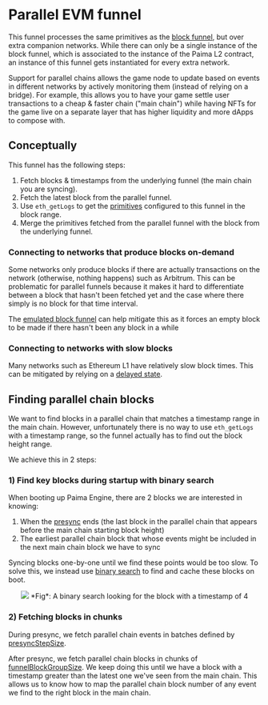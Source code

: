 
# Parallel EVM funnel

This funnel processes the same primitives as the [block funnel](./300-block-funnel.md),
but over extra companion networks. While there can only be a single instance of
the block funnel, which is associated to the instance of the Paima L2 contract,
an instance of this funnel gets instantiated for every extra network.

Support for parallel chains allows the game node to update based on events in different networks by actively monitoring them (instead of relying on a bridge).
For example, this allows you to have your game settle user transactions to a cheap & faster chain ("main chain") while having NFTs for the game live on a separate layer that has higher liquidity and more dApps to compose with.

## Conceptually

This funnel has the following steps:

1. Fetch blocks & timestamps from the underlying funnel (the main chain you are syncing).
2. Fetch the latest block from the parallel funnel.
4. Use `eth_getLogs` to get the [primitives](../2-primitive-catalogue/1-introduction.md) configured to this funnel in the block range.
5. Merge the primitives fetched from the parallel funnel with the block from the underlying funnel.

### Connecting to networks that produce blocks on-demand

Some networks only produce blocks if there are actually transactions on the network (otherwise, nothing happens) such as Arbitrum.
This can be problematic for parallel funnels because it makes it hard to differentiate between a block that hasn't been fetched yet and the case where there simply is no block for that time interval.

The [emulated block funnel](./400-stable-tick-rate-funnel.mdx) can help mitigate this as it forces an empty block to be made if there hasn't been any block in a while

### Connecting to networks with slow blocks

Many networks such as Ethereum L1 have relatively slow block times. This can be
mitigated by relying on a [delayed state](additional-networks#delayed-state).

## Finding parallel chain blocks

We want to find blocks in a parallel chain that matches a timestamp range in the main chain.
However, unfortunately there is no way to use `eth_getLogs` with a timestamp range,
so the funnel actually has to find out the block height range. 

We achieve this in 2 steps:

### 1) Find key blocks during startup with binary search 

When booting up Paima Engine, there are 2 blocks we are interested in knowing:
1. When the [presync](./1-common-concepts/1-intro.md#readpresyncdata-function) ends (the last block in the parallel chain that appears before the main chain starting block height)
2. The earliest parallel chain block that whose events might be included in the next main chain block we have to sync

Syncing blocks one-by-one until we find these points would be too slow.
To solve this, we instead use [binary search](https://simple.wikipedia.org/wiki/Binary_search) to find and cache these blocks on boot.

<center>
<img src={Search} />
*Fig*: A binary search looking for the block with a timestamp of 4
</center>

### 2) Fetching blocks in chunks

During presync, we fetch parallel chain events in batches defined by [presyncStepSize](./200-configuration.md).

After presync, we fetch parallel chain blocks in chunks of [funnelBlockGroupSize](./200-configuration.md).
We keep doing this until we have a block with a timestamp greater than the latest one we've seen from the main chain.
This allows us to know how to map the parallel chain block number of any event we find to the right block in the main chain.
